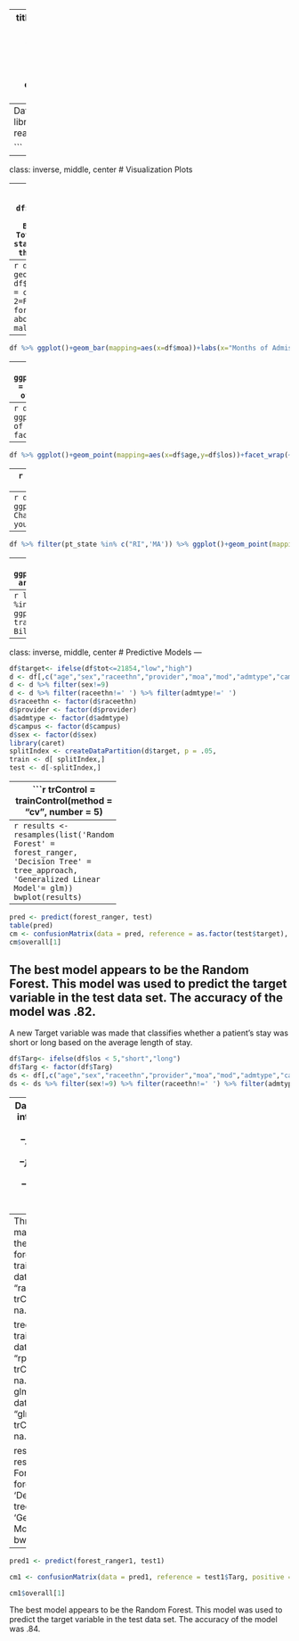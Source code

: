 
---
title: "Midterm Project--Ryan Dobrzynski"
output:
  xaringan::moon_reader:
    lib_dir: libs
    nature:
      highlightStyle: github
      highlightLines: true
      countIncrementalSlides: false
---
Data Import
```r
library(tidyverse)
df<-read_csv("midterm_data.csv")

```
---

class: inverse, middle, center
# Visualization Plots

---
```r
df %>% ggplot()+
  geom_point(mapping = aes(x = df$los, y=df$tot))+labs(x="Length of Stay",y="Total Bill",title="Length of Stay vs Total Bill",caption="As length of stay increases, the total bill for the patient tends to increase.")
```

---
```r
df %>% ggplot()+
  geom_bar(mapping = aes(x = df$sex))+scale_x_continuous(limits = c(0,3))+labs(x="Sex: 1=Male, 2=Female",title="Total Patients for each Sex",caption="Female has about 10,000 more patients than males.")
```

---
```r
df %>% ggplot()+geom_bar(mapping=aes(x=df$moa))+labs(x="Months of Admission",title="Total Patients for each Month",caption="The months are fairly even for admissions.")
```

---
```r
df %>% ggplot()+geom_col(mapping=aes(x=df$sex,y=df$los))+scale_x_continuous(limits = c(0,3))+labs(x="Sex: 1=Male, 2=Female",y="Length of Stay",title="Length of Stay for each Sex",caption="Female stay slighlty longer than males.")
```

---
```r
df %>% ggplot()+geom_point(mapping=aes(x=df$age,y=df$los))+labs(x="Age",y="Length of Stay",title="Age vs Length of Stay",caption="Age does not seem to be a factor in determining length of stay.")
```

---
```r
df %>% ggplot()+geom_point(mapping=aes(x=df$age,y=df$los))+facet_wrap(~df$sex)+labs(x="Age",y="Length of Stay",title="Age vs Length of Stay",caption="1 is male and 2 is female, it appears there are 4 cases labeled as 9 as well.")
```

---
```r
df %>% ggplot()+geom_bar(mapping=aes(x=df$provider))+labs(x="Provider Number",title="Providers Total Patients",caption="Provider 7205 has the most patients.")
```

---
```r
df %>% ggplot()+geom_point(mapping=aes(x=df$age,y=df$tot))+facet_wrap(~df$raceethn)+labs(x="Age",y="Total Charged",title="Age vs Total Charged by Races",caption="For most of the races, it seems like youngest patients have the highest charge.")
```

---
```r
df %>% filter(pt_state %in% c("RI",'MA')) %>% ggplot()+geom_point(mapping=aes(x=age,y=tot))+facet_wrap(~pt_state)+labs(x="Age",y="Total Charged",title="Age vs Total Charged by State",caption="For both states, it seems like youngest patients have the highest charge.")
```

---
```r
library(lubridate)
df %>%filter(pt_state %in% c("RI",'MA')) %>% ggplot()+geom_bar(mapping=aes(x=pt_state))+labs(x="State",caption="There are far more patients from RI than MA.",title="Patients in RI and MA")
```

---
```r
library(gganimate)
df$months<-month.abb[df$moa]
df %>% filter(pt_state %in% c("RI",'MA')) %>% ggplot(mapping=aes(x=moa,y=tot,color=pt_state))+geom_line()+
  transition_reveal(moa)+labs(x="Month of Admission",y="Total Bills",color="State",title="Total Bills throughout the year")
```
---
class: inverse, middle, center
# Predictive Models
---
```r
df$target<- ifelse(df$tot<=21854,"low","high")
d <- df[,c("age","sex","raceethn","provider","moa","mod","admtype","campus", 'los','target')]
d <- d %>% filter(sex!=9)
d <- d %>% filter(raceethn!=' ') %>% filter(admtype!=' ')
d$raceethn <- factor(d$raceethn)
d$provider <- factor(d$provider)
d$admtype <- factor(d$admtype)
d$campus <- factor(d$campus)
d$sex <- factor(d$sex)
library(caret)
splitIndex <- createDataPartition(d$target, p = .05,                           list = FALSE)
train <- d[ splitIndex,]
test <- d[-splitIndex,]
```
---
```r
trControl = trainControl(method = "cv",
                         number = 5)

forest_ranger <- train(target~., data=train, 
                    method = "ranger", 
                    trControl = trControl,
                    na.action=na.omit)

tree_approach <- train(target~., data=train, 
                                method = "rpart2", 
                                trControl = trControl,
                       na.action=na.omit)
glm <- train(target~., data=train, 
                                method = "glm", 
                                trControl = trControl,  na.action=na.omit)
```                               
---                       
```r
results <- resamples(list('Random Forest' = forest_ranger,
                          'Decision Tree' = tree_approach,
                          'Generalized Linear Model'= glm))
bwplot(results)
```
---
```r
pred <- predict(forest_ranger, test)
table(pred)
cm <- confusionMatrix(data = pred, reference = as.factor(test$target), positive = "high")
cm$overall[1]
```

The best model appears to be the Random Forest. This model was used to predict the target variable in the test data set. The accuracy of the model was .82. 
---
A new Target variable was made that classifies whether a patient's stay was short or long based on the average length of stay. 
```r
df$Targ<- ifelse(df$los < 5,"short","long")
df$Targ <- factor(df$Targ)
ds <- df[,c("age","sex","raceethn","provider","moa","mod","admtype","campus", 'tot','Targ')]
ds <- ds %>% filter(sex!=9) %>% filter(raceethn!=' ') %>% filter(admtype!=' ')
```
---
Data cleaned and split into training and test. 
```r
ds$provider <- factor(ds$provider)
ds$admtype <- factor(ds$admtype)
ds$campus <- factor(ds$campus)
ds$sex <- factor(ds$sex)

splitIndex1 <- createDataPartition(ds$Targ, p =.05,                           list = FALSE)
train1 <- ds[ splitIndex1,]
test1 <- ds[-splitIndex1,]
trControl1 = trainControl(method = "cv",
                         number = 5)
```
---
Three models were made to test which is the most accurate. 
```r
forest_ranger1 <- train(Targ~., data=train1, 
                    method = "ranger", 
                    trControl = trControl,
                    na.action=na.omit)

tree_approach1 <- train(Targ~., data=train1, 
                                method = "rpart2", 
                                trControl = trControl,
                       na.action=na.omit)
glm1 <- train(Targ~., data=train1, 
                                method = "glm", 
                                trControl = trControl,  na.action=na.omit)

results1 <- resamples(list('Random Forest' = forest_ranger1,
                          'Decision Tree' = tree_approach1,
                          'Generalized Linear Model'= glm1))
bwplot(results1)
```
---
```r
pred1 <- predict(forest_ranger1, test1)

cm1 <- confusionMatrix(data = pred1, reference = test1$Targ, positive = "short")

cm1$overall[1]
```

The best model appears to be the Random Forest. This model was used to predict the target variable in the test data set. The accuracy of the model was .84.
